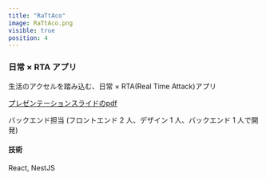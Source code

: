 ```yaml
---
title: "RaTtAco"
image: RaTtAco.png
visible: true
position: 4
---
```


### 日常 × RTA アプリ

生活のアクセルを踏み込む、日常 × RTA(Real Time Attack)アプリ

<a href="" target="_blank" rel="noopener noreferrer">
  プレゼンテーションスライドのpdf
</a>

バックエンド担当
(フロントエンド 2 人、デザイン 1 人、バックエンド 1 人で開発)

#### 技術

React, NestJS
